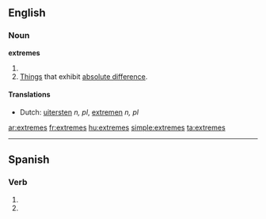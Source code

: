 ==English==

===Noun===
'''extremes'''

# {{plural of|[[extreme]]}}
# [[things|Things]] that exhibit [[absolute difference]].

====Translations====
{{trans-top|things that exhibit absolute difference}}
* Dutch: [[uitersten]] ''n, pl'', [[extremen]] ''n, pl''
{{trans-mid}}
{{trans-bottom}}

[[ar:extremes]]
[[fr:extremes]]
[[hu:extremes]]
[[simple:extremes]]
[[ta:extremes]]

----

==Spanish==

===Verb===
{{es-verb-form|extremar}}

# {{es-verb form of|ending=ar|mood=imperative|sense=negative|pers=2|formal=no|number=singular|[[extremar]]}}
# {{es-verb form of|ending=ar|mood=subjunctive|tense=present|pers=2|formal=no|number=singular|[[extremar]]}}
{{rfc-auto}}